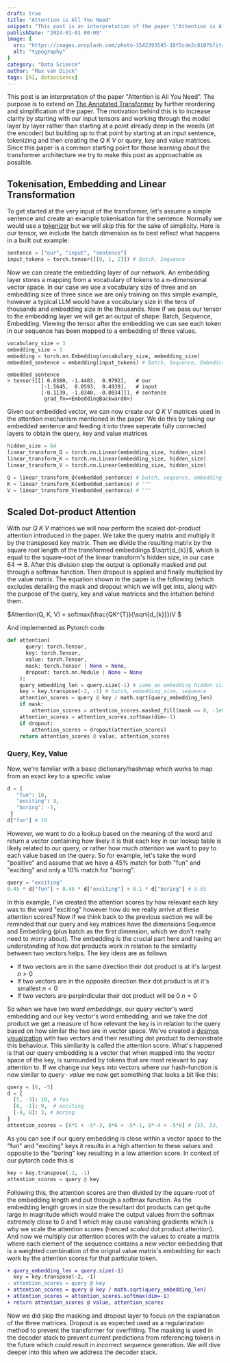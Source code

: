```yaml
---
draft: true
title: "Attention is All You Need"
snippet: "This post is an interpretation of the paper \"Attention is All You Need\". The purpose is to extend on The Annotated Transformer by further reordering and simplification of the"
publishDate: "2024-01-01 00:00"
image: {
  src: "https://images.unsplash.com/photo-1542393545-10f5cde2c810?&fit=crop&w=430&h=240",
  alt: "typography"
}
category: "Data Science"
author: "Max van Dijck"
tags: [AI, datascience]
---
```


This post is an interpretation of the paper "Attention is All You Need". The purpose is to extend on [The Annotated Transformer](https://nlp.seas.harvard.edu/annotated-transformer/)
by further reordering and simplification of the paper. The motivation behind this is to increase clarity by starting with our input tensors and working through the model layer by layer rather
than starting at a point already deep in the weeds (at the encoder) but building up to that point by starting at an input sentence, tokenizing and then creating the $Q\:K\:V$ or query, key and value matrices. Since this paper is a common starting point for those learning about the transformer architecture we try to make this post as approachable as possible.

## Tokenisation, Embedding and Linear Transformation

To get started at the very input of the transformer, let's assume a simple sentence and create an example tokenisation for the sentence. Normally we would use a [tokenizer](https://platform.openai.com/tokenizer) but we will skip this for the sake of simplicity. Here is our tensor, we include the batch dimension as to best reflect what happens in a built out example:
```python
sentence = ["our", "input", "sentence"]
input_tokens = torch.tensor([[0, 1, 2]]) # Batch, Sequence
```

Now we can create the embedding layer of our network. An embedding layer stores a mapping from a vocabulary of tokens to a n-dimensional vector space. In our case we use a vocabulary size of three and an embedding size of three since we are only training on this simple example, however a typical LLM would have a vocabulary size in the tens of thousands and embedding size in the thousands. Now if we pass our tensor to the embedding layer we will get an output of shape: Batch, Sequence, Embedding. Viewing the tensor after the embedding we can see each token in our sequence has been mapped to a embedding of three values.

```python
vocabulary_size = 3
embedding_size = 3
embedding = torch.nn.Embedding(vocabulary_size, embedding_size)
embedded_sentence = embedding(input_tokens) # Batch, Sequence, Embedding
```
```
embedded_sentence
> tensor([[[ 0.6380, -1.4403,  0.9792],   # our
           [-1.5645,  0.0593,  0.4939],   # input
           [-0.1139, -1.0340, -0.0034]]], # sentence
            grad_fn=<EmbeddingBackward0>)
```

Given our embedded vector, we can now create our $Q\:K\:V$ matrices used in the attention mechanism mentioned in the paper. We do this by taking our embedded sentence and feeding it into three seperate fully connected layers to obtain the query, key and value matrices

```python
hidden_size = 64  
linear_transform_Q = torch.nn.Linear(embedding_size, hidden_size)
linear_transform_K = torch.nn.Linear(embedding_size, hidden_size)
linear_transform_V = torch.nn.Linear(embedding_size, hidden_size)

Q = linear_transform_Q(embedded_sentence) # batch, sequence, embedding_size
K = linear_transform_K(embedded_sentence) # """
V = linear_transform_V(embedded_sentence) # """
```

## Scaled Dot-product Attention

With our $Q\:K\:V$ matrices we will now perform the scaled dot-product attention introduced in the paper. We take the query matrix and multiply it by the transposed key matrix. Then we divide the resulting matrix by the square root length of the transformed embeddings $\sqrt{d_{k}}$, which is equal to the square-root of the linear transform's hidden size, in our case 64 -> 8. After this division step the output is optionally masked and put through a softmax function. Then dropout is applied and finally multiplied by the value matrix. The equation shown in the paper is the following (which excludes detailing the mask and dropout which we will get into, along with the purpose of the query, key and value matrices and the intuition behind them.

$Attention(Q, K, V) = softmax(\frac{QK^{T}}{\sqrt{d_{k}}})V $

And implemented as Pytorch code

```python
def attention(
      query: torch.Tensor, 
      key: torch.Tensor, 
      value: torch.Tensor, 
      mask: torch.Tensor | None = None, 
      dropout: torch.nn.Module | None = None
    ):
    query_embedding_len = query.size(-1) # same as embedding hidden size (64 in example)
    key = key.transpose(-2, -1) # batch, embedding_size, sequence
    attention_scores = query @ key / math.sqrt(query_embedding_len)
    if mask:
        attention_scores = attention_scores.masked_fill(mask == 0, -1e9)
    attention_scores = attention_scores.softmax(dim=-1)
    if dropout:
        attention_scores = dropout(attention_scores)
    return attention_scores @ value, attention_scores
```

### Query, Key, Value

Now, we're familiar with a basic dictionary/hashmap which works to map from an exact key to a specific value

```python
d = {
   "fun": 10,
   "exciting": 9,
   "boring": -3,
 }
d["fun"] # 10
```

However, we want to do a lookup based on the meaning of the word and return a vector containing how likely it is that each key in our lookup table is likely related to our query, or rather how much *attention* we want to pay to each value based on the query. So for example, let's take the word "positive" and assume that we have a 45% match for both "fun" and "exciting" and only a 10% match for "boring".

```python
query = "exciting"
0.45 * d["fun"] + 0.45 * d["exciting"] + 0.1 * d["boring"] # 5.65
```

In this example, I've created the attention scores by how relevant each key was to the word "exciting" however how do we really arrive at these attention scores? Now if we think back to the previous section we will be reminded that our query and key matrices have the dimensions Sequence and Embedding (plus batch as the first dimension, which we don't really need to worry about). The embedding is the crucial part here and having an understanding of how dot products work in relation to the similarity between two vectors helps. The key ideas are as follows
- If two vectors are in the same direction their dot product is at it's largest $n > 0$
- If two vectors are in the opposite direction their dot product is at it's smallest $n < 0$
- If two vectors are perpindicular their dot product will be 0 $n = 0$

So when we have two *word embeddings*, our query vector's word embedding and our key vector's word embedding, and we take the dot product we get a measure of how relevant the key is in relation to the query based on how similar the two are in vector space. We've created a [desmos visualization](https://www.desmos.com/calculator/b7xvrosoyp) with two vectors and their resulting dot product to demonstrate this behaviour. This similarity is called the attention score. What's happened is that our query embedding is a vector that when mapped into the vector space of the key, is surrounded by tokens that are most relevant to pay attention to. If we change our keys into vectors where our hash-function is now similar to $query \cdot value$ we now get something that looks a bit like this:

```python
query = [8, -5]
d = {
  [5, -3]: 10, # fun 
  [6, -1]: 9,  # exciting
  [-4, 8]: 3, # boring
}
attention_scores = [8*5 + -5*-3, 8*6 + -5*-1, 8*-4 + -5*8] # [55, 53, -72]
```

As you can see if our query embedding is close within a vector space to the "fun" and "exciting" keys it results in a high attention to these values and opposite to the "boring" key resulting in a low attention score. In context of our pytorch code this is

```python
key = key.transpose(-2, -1)
attention_scores = query @ key
```

Following this, the attention scores are then divided by the square-root of the embedding length and put through a softmax function. As the embedding length grows in size the resultant dot products can get quite large in magnitude which would make the output values from the softmax extremely close to 0 and 1 which may cause vanishing gradients which is why we scale the attention scores (henced *scaled* dot product attention). And now we multiply our attention scores with the values to create a matrix where each element of the sequence contains a new vector embedding that is a weighted combination of the orignal value matrix's embedding for each work by the attention scores for that particular token.

```diff
+ query_embedding_len = query.size(-1)
  key = key.transpose(-2, -1)
- attention_scores = query @ key
+ attention_scores = query @ key / math.sqrt(query_embedding_len)
+ attention_scores = attention_scores.softmax(dim=-1)
+ return attention_scores @ value, attention_scores
```

Now we did skip the masking and dropout layer to focus on the explanation of the three matrices. Dropout is as expected used as a regularization method to prevent the transformer for overfitting. The masking is used in the decoder stack to prevent current predictions from referencing tokens in the future which could result in incorrect sequence generation. We will dive deeper into this when we address the decoder stack.

